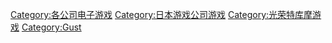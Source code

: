 [[Category:各公司电子游戏|Category:各公司电子游戏]]
[[Category:日本游戏公司游戏|Category:日本游戏公司游戏]]
[[Category:光荣特库摩游戏|Category:光荣特库摩游戏]]
[[Category:Gust|Category:Gust]]